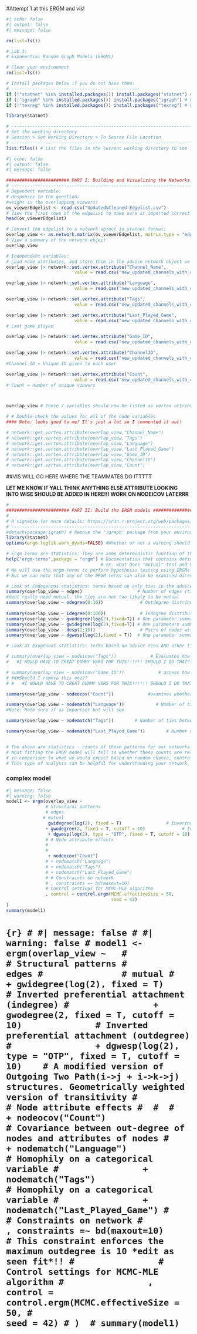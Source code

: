 #Attempt 1 at this ERGM and vis!


```r
#| echo: false
#| output: false
#| message: false

rm(list=ls())

# Lab 3:
# Exponential Random Graph Models (ERGMs)

# Clear your environment
rm(list=ls())

# Install packages below if you do not have them:
# -------------------------------------------------
if (!"statnet" %in% installed.packages()) install.packages("statnet") # For fitting ERGMs
if (!"igraph" %in% installed.packages()) install.packages("igraph") # For network plotting
if (!"texreg" %in% installed.packages()) install.packages("texreg") # For printing "nicer" model output

library(statnet)

# -------------------------------------------------------------------------------------------------
# Set the working directory
# Session > Set Working Directory > To Source File Location
# -------------------------------------------------------------------------------------------------
list.files() # List the files in the current working directory to see if you're in the right directory

```

```r
#| echo: false
#| output: false
#| message: false

######################## PART I: Building and Visualizing the Networks ########################
# ----------------------------------------------------------------------------------------------------
# Dependent variable:
# Responses to the question:
#weight is the overlapping viewers!
ov_viewerEdgelist <- read.csv("Updated&Cleaned-Edgelist.csv")
# View the first rows of the edgelist to make sure it imported correctly:
head(ov_viewerEdgelist)

# Convert the edgelist to a network object in statnet format:
overlap_view <- as.network.matrix(ov_viewerEdgelist, matrix.type = "edgelist")
# View a summary of the network object
overlap_view

# Independent variables:
# Load node attributes, and store them in the advice network object we have created
overlap_view |> network::set.vertex.attribute("Channel_Name",
                          value = read.csv("new_updated_channels_with_count.csv")$Channel_Name) # Categorical variable for channel name. I dont think this one is all that neccesary since they are all unique values but you never know so I added it in lol

overlap_view |> network::set.vertex.attribute("Language",
                          value = read.csv("new_updated_channels_with_count.csv")$Language) # Categorical variable for lang

overlap_view |> network::set.vertex.attribute("Tags",
                          value = read.csv("new_updated_channels_with_count.csv")$Tags) # Categorical variable for tags

overlap_view |> network::set.vertex.attribute("Last_Played_Game",
                          value = read.csv("new_updated_channels_with_count.csv")$Last_Played_Game)
# Last game played

overlap_view |> network::set.vertex.attribute("Game_ID",
                          value = read.csv("new_updated_channels_with_count.csv")$`Game_ID`) # Categorical variable for Game ID, The ID of the game that the user plays. The game is not updated if the ID isn’t a game ID that Twitch recognizes.

overlap_view |> network::set.vertex.attribute("ChannelID",
                          value = read.csv("new_updated_channels_with_count.csv")$ChannelID)
#Channel_ID = Unique ID given to each user

overlap_view |> network::set.vertex.attribute("Count",
                          value = read.csv("new_updated_channels_with_count.csv")$Count)
# Count = number of unique viewers



overlap_view # These 7 variables should now be listed as vertex attributes when viewing the summary of the network
```
```r
# # Double-check the values for all of the node variables
#### Note: looks good to me! It's just a lot so I commented it out!

# network::get.vertex.attribute(overlap_view,"Channel_Name")
# network::get.vertex.attribute(overlap_view,"Tags")
# network::get.vertex.attribute(overlap_view,"Language")
# network::get.vertex.attribute(overlap_view,"Last_Played_Game")
# network::get.vertex.attribute(overlap_view,"Game_ID")
# network::get.vertex.attribute(overlap_view,"ChannelID")
# network::get.vertex.attribute(overlap_view,"Count")
```


##VIS WILL GO HERE WHERE THE TEAMMATES DO ITTTTT


**LET ME KNOW IF YALL THINK ANYTHING ELSE ATTRIBUTE LOOKING INTO WISE SHOULD BE ADDED IN HERE!!! WORK ON NODEICOV LATERRR**
```r
# ----------------------------------------------------------------------------
######################## PART II: Build the ERGM models ########################
#
# R vignette for more details: https://cran.r-project.org/web/packages/ergm/ergm.pdf
# ----------------------------------------------------------------------------
#detach(package:igraph) # Remove the 'igraph' package from your environment. 
library(statnet)
options(ergm.loglik.warn_dyads=FALSE) #Whether or not a warning should be issued when sample space constraints render the observed number of dyads ill-defined

# Ergm Terms are statistics: They are some deterministic function of the ties, node attributes, and edge covariates of a network.
help("ergm-terms",package = "ergm") # Documentation that contains definitions for all of the terms we are using
                                    # ex. what does "mutual" test and how is it calculated
# We will use the ergm-terms to perform hypothesis testing using ERGMs
# But we can note that any of the ERGM terms can also be examined directly for your observed network, by creating a formula in R

# Look at Endogenous statistics: terms based on only ties in the advice network
summary(overlap_view ~ edges)                     # Number of edges (ties)
#dont really need mutual, the ties are not too likely to be mutual
summary(overlap_view ~ odegree(0:10))              # Outdegree distribution. (# of nodes with outdegree of 0, # nodes outdegree of 1, etc., playing with this number, will increase to 10 from 5 (7:19pm 8/21))
                                           
summary(overlap_view ~ idegree(0:100))             # Indegree distribution. (increased to 100 from 65, will decide later whether to increase it more!)
summary(overlap_view ~ gwodegree(log(2),fixed=T)) # One parameter summarizing outdegree distribution - tendency against outdegree hubs
summary(overlap_view ~ gwidegree(log(2),fixed=T)) # One parameters summarizing indegree distribution - tendency against indegree hubs
summary(overlap_view ~ desp(1:10))                 # Pairs of nodes with one shared partner, two shared partners, etc. (increasing up from 5 to 10 shared partners!)
summary(overlap_view ~ dgwesp(log(2),fixed = T))  # One parameter summarizing 

# Look at Exogenous statistics: terms based on advice ties AND other ties / node attributes

# summary(overlap_view ~ nodeicov("Tags"))             # Evaluates how the presence of different tags affects the likelihood of nodes forming connections
#   #I WOULD HAVE TO CREAT DUMMY VARS FOR THIS!!!!!! SHOULD I DO THAT??

# summary(overlap_view ~ nodeicov("Game_ID"))             # assess how 'Game_ID' attribute affect the likelihood of nodes forming connections (the gameid goes with the last game they played)
# ###Should I remove this one??
# #   #I WOULD HAVE TO CREAT DUMMY VARS FOR THIS!!!!!! SHOULD I DO THAT??

summary(overlap_view ~ nodeocov("Count"))             #examines whether nodes with different values of the Count attribute (number of unique viewers) have varying probabilities of being connected to other nodes. Helps determine if nodes with higher or lower viewer counts are more or less likely to have edges between them.

summary(overlap_view ~ nodematch("Language"))            # Number of ties between users of same language
#Note: Note sure if as important but will see

summary(overlap_view ~ nodematch("Tags"))        # Number of ties between users of the same tag

summary(overlap_view ~ nodematch("Last_Played_Game"))        # Number of ties between people who have the same last game played


# The above are statistics - counts of these patterns for our networks
# What fitting the ERGM model will tell is whether these counts are relatively high/low
# in comparison to what we would expect based on random chance, controlling for the other effects in our model.
# This type of analysis can be helpful for understanding your network, as well as troubleshooting issues with ERGM regression
```



### complex model

```r
#| message: false
#| warning: false
model1 <- ergm(overlap_view ~  
               # Structural patterns
               # edges
              # mutual
                gwidegree(log(2), fixed = T)                 # Inverted preferential attachment (indegree)
               + gwodegree(2, fixed = T, cutoff = 10)              # Inverted preferential attachment (outdegree)
                + dgwesp(log(2), type = "OTP", fixed = T, cutoff = 10)    # A modified version of Outgoing Two Path(i->j + i->k->j) structures. Geometrically weighted version of transitivity
               # # Node attribute effects
               # 
               # 
                + nodeocov("Count")                                    # Covariance between out-degree of nodes and attributes of nodes
               # + nodematch("Language")                                   # Homophily on a categorical variable
               # + nodematch("Tags")                                       # Homophily on a categorical variable
               # + nodematch("Last_Played_Game")
               # # Constraints on network
               # , constraints =~ bd(maxout=10)                           # This constraint enforces the maximum outdegree is 10 *edit as seen fit*!!
               # Control settings for MCMC-MLE algorithm
               , control = control.ergm(MCMC.effectiveSize = 50,
                                        seed = 42)
) 
summary(model1) 
```


# ```{r}
# #| message: false
# #| warning: false
# model1 <- ergm(overlap_view ~  
#                # Structural patterns
#                 edges
#               # mutual
#                + gwidegree(log(2), fixed = T)                 # Inverted preferential attachment (indegree)
#                + gwodegree(2, fixed = T, cutoff = 10)              # Inverted preferential attachment (outdegree)
#                + dgwesp(log(2), type = "OTP", fixed = T, cutoff = 10)    # A modified version of Outgoing Two Path(i->j + i->k->j) structures. Geometrically weighted version of transitivity
#                # Node attribute effects
# 
# 
#                + nodeocov("Count")                                    # Covariance between out-degree of nodes and attributes of nodes
#                + nodematch("Language")                                   # Homophily on a categorical variable
#                + nodematch("Tags")                                       # Homophily on a categorical variable
#                + nodematch("Last_Played_Game")
#                # Constraints on network
#                , constraints =~ bd(maxout=10)                           # This constraint enforces the maximum outdegree is 10 *edit as seen fit*!!
#                # Control settings for MCMC-MLE algorithm
#                , control = control.ergm(MCMC.effectiveSize = 50,
#                                         seed = 42)
# ) 
# summary(model1) 
```